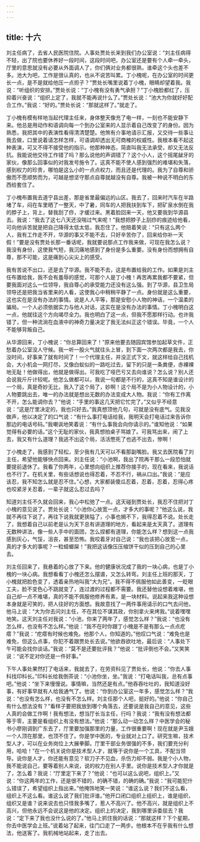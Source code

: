 ```yaml
---
---
---
```

title: 十六
---



刘主任病了，去省人民医院住院。人事处贾处长来到我们办公室说：“刘主任病得不轻，出了院也要休养好一段时间，这段时间吧，办公室还是要有个人牵一牵头，厅里的意思就没有必要从外面调人了，你们俩对业务都很熟，谁牵这个头也差不多。池大为吧，工作是很认真的，也从不说苦叫累。丁小槐呢，在办公室的时间更长一点，是不是就给他压一点担子？”贾处长嘴里说着丁小槐，眼睛却望着我。我说：“听组织的安排。”贾处长说：“丁小槐有没有勇气承担？”丁小槐脸都红了，压抑着兴奋说：“组织上定了，我就不能再说什么了。”贾处长说：“池大为你就好好配合工作。”我说：“好的。”贾处长说：“那就这样了。”就走了。

丁小槐有模有样地当起代理主任来，身体整天像充了电一样，一刻也不能安静下来。他总是用动作和语调向每一个到办公室来的人显示着自己改变了的身份。因为熟悉，我把其中的表演性看得清清楚楚。他煞有介事地请示汇报，又交待一些事让我去做，口里说着请怎样怎样，可语调却透出无可商榷的权威性。我根本看不起这种表演，可又不得不接受他的指示。他那种神态，简直叫我无法承受，却又无法反抗。我能说他交待工作错了吗？那么说他的声调错了？这个小人，这个摇尾龇牙的家伙，像那么回事似的对我发号施令了。这真不能不使人感到强烈的难堪和失落，感到权力的珍贵，哪怕是这么小的一点点权力，而且还是代理的。我为了自尊和骄傲而不愿顺势而为，可越是想坚守那点自尊就越没有自尊。我被一种说不明白的东西给套住了。

丁小槐布置我去道宁县出差，那是省里最偏远的山区。我去了，回来时汽车在半路堵了车，闷在车里晒了一整天，中了暑，同车的人把我扶到车下，把矿泉水倒在我的脖子上，背上，替我刮了痧，才缓过来。黑着脸回来一天，他又要我到华源县去。我说：“我去了这七八天还没喘过气来呢！”我想把脖子上刮痧的痕迹给他看，可向他诉苦就是把自己降得太低太低，我忍住了。他赔着笑说：“只有这么两个人，我有工作走不开，华源的事又不能不去，只好辛苦你了，回来给你补一天假！”要是没有贾处长那一番话呢，我就要说那点工作我来做，可现在我怎么说？我没有身份，这使我气短，我沉痛地感到了身份是多么重要。没有身份而想拥有自尊，那不可能，这是痛到心尖尖上的感受。

我有苦说不出口，还是去了华源。我不能不去，这是布置给我的工作。如果是刘主任布置给我，我不会有羞辱的感觉，可那个人是丁小槐！再苦再累我都不要紧，但要我面对这么一位领导，我自尊心的承受能力还没有这么强。到了华源，县卫生局领导还是把我当省里来的人看，这使我心中稍稍平静了一点。身份就是这么重要，这也实在是没有办法的事情。说是人人平等，那是安慰小人物的神话，一个温柔的骗局。一个人必须依据实力与他人对话，这实在是没有办法的事情。丁小槐明白这一点，他就往这个方向竭尽全力。我也明白了这一点，但我不愿那样行动。也许我错了，但一种流淌在血液中的神奇力量决定了我无法纠正这个错误。毕竟，一个人不能够背叛自己。

从华源回来，丁小槐说：“你总算回来了！”原来他要去随园宾馆参加起草文件，正愁着办公室没人守候。我一听一股火气就往头上冒，到下面一次两次都是我去，你没时间，好事来了就有时间了！一个代理主任，并没正式下文，就这样给自己找机会，大小机会一网打尽，又像白蚁似的一路吃过去，留下的只是一条粪便，赤裸裸地无耻！他做得出，他就是做得出。可我吃了哑巴亏又去向谁说？怎么说？别人还会说我斤斤计较呢。他怎么做都可以，我说一句都是不行的，这真不知是谁设计的一个局，真是奇妙无比，我入了这个局了，妙啊！这个局不是为小人物设计的，小人物要跳出去，唯一的办法就是想出无数的办法变成大人物。我说：“你有工作离不开，怎么能调你去？”他说：“手里的事这几天把它忙完了。”又似乎不经意说：“这是厅里决定的，我也只好去。”我真想顶他几句，可就是没有底气。见我没做声，他以决定了的口气说：“有什么事打电话给我，我明天会打电话过来告诉你那边的电话号码。”我嘲讽地笑着说：“有什么事我会向你请示的。”谁知他说：“如果觉得有必要的话。”这个无耻的家伙，我真想拍桌子骂娘了。可我骂出来，闹了上去，我又有什么道理？我逃不出这个局，活活憋死了也逃不出去，惨啊！

丁小槐走了，我感到了轻松，至少我有几天可以不看那副嘴脸。我又去医院看了刘主任，希望他能够快点回来。刘主任说：“小池啊，我出了院再干那么一段恐怕就要提前退休了。我看了你两年，心里想向组织上推荐你接手的，现在看来，我说话也不行了。在机关里，有些话想说也得忍着，不忍不行，祸从口出。”我说：“是应该忍，我不知怎么就是忍不住。”心想，大家都装傻瓜忍着，忍着，忍着，忍得心疼也咬紧牙关忍着，一辈子就这么忍过去吗？

知道刘主任不久就会回来，我心中松弛了一点。这天碰到贾处长，我忍不住把对丁小槐的意见说了。贾处长说：“小池你心放宽一点，才多大的事呢？”他这么说，我就不再往下说了，再往下说我就更狭隘了，小事也搁不下，我得忍着不说。处长走了，我想着自己以前老是认为天下总有讲道理的地方，看起来是太天真了。道理有无数种讲法，像一些人手中的面团，怎么捏都有道理，你能怎么样？想到这一点我感到灰心，气馁，沮丧，甚至恐怖。我咬着牙对自己说：“我也该把心放宽一点，真的才多大的事呢？一粒蟑螂屎！”我把这话像压压缩饼干似的压到自己的心里去。

刘主任回来了，我悬着的心放了下来。他的健康状况成了我的一块心病，也是丁小槐的一块心病。我想看看丁小槐还怎么摆谱，又怎么转弯。刘主任上班的那天，丁小槐就把脸色变了，透着亲热地叫我“大为兄”。我不得不佩服他如此善变，一眨眼工夫，脸不变色心不跳就变了，连过渡的过程都不需要。我还替他设想着难堪，他自己却一点不难堪，真的不能不佩服他修养有素，是一块材料。说起来我这种设想本身就是可笑的，把人往好的方面想。我故意找了一两件事用请示的口气去问他，他马上说：“大为你去问刘主任，不在其位不谋其政，你别拿火来烤我。”说着嘿嘿地笑。这天刘主任对我说：“小池，你来了两年了，感觉怎么样？”我说：“也没有怎么样，也没有不怎么样。”他说：“我不在时你跟丁小槐是不是有那么一点点疙瘩？”我说：“疙瘩有时候也难免。他那个人，你知道的。”他叹口气说：“难免也是难免，但这么点事，你犯不着跟贾处长去说。”他欲吞欲吐地，最后说：“人事处下午可能会找你谈话。”我说：“莫不是还要批评我？”他说：“批评倒也不会。”又笑笑说：“说不定对你还是一件好事。”

下午人事处果然打了电话来，我就去了，在劳资科见了贾处长，他说：“你去人事科找印科长。”印科长给我倒茶说：“小池你坐，坐。”我说：“打电话叫我，总有点事吧。”他说：“坐下来慢慢说。事情嘛，当然还是有点。”他吞吞吐吐的，我知道没好事，有好事早就有人给我通气了。他说：“你到办公室这一年多，感觉怎么样？”我说：“也没有怎么样，也没有不怎么样。刘主任那个人吧，挺好的。”他说：“你自己有什么想法没有？”看样子要把我放到哪个角落去，还要说是我自己的意见，这些人真的会做工作啊！我有想法，想当厅长当主任，行吗？我说：“我有没有想法都等于零，主要是看组织上有没有想法。”他说：“那么动一动怎么样？中医学会的秘书小廖刚调到广东去了，厅里要加强那里的力量，工作很重要啊！现在就是尹玉娥一个人顶在那里，也顶不住了。你是学中医的，专业就对上口了。研究生嘛，技术型人才，可以在业务岗位上大展拳脚。厅里干部业务很强的不多，我们要充分利用，哈哈！”在一个机关说你是技术型人才，就等于说你是一个工具，不配当领导。说你是人才，你还能有意见？软刀子不见血，杀伤力却不弱。我是个小人物，我不能说自己，要等着别人来说，说的权力在别人手里。说你是技术型人才你就是了，怎么着？我说：“厅里定下来了？”他说：“也可以这么说吧，组织上。”又说：“你这两年的工作，还是很不错的，的确不错，的确的确。”我说：“我可能犯什么错误了，希望组织上指出来。”他掩饰地笑一笑说：“谁这么说？我们不这么看，组织上不这么看。谁这么说了我们批评谁。”他开口闭口组织上组织上，谁是组织，组织又是谁？说来说去也只怪我多嘴了，惹人不高兴了。他不高兴，就是组织上不高兴，但他永远不会说这是他的决定。组织上的决定，我到哪里诉委屈去？我说：“定下来了我也没什么说的了。”他马上抓住我的话说：“那就这样？下个星期，你去中医学会上班。”说着站了起来，往门口走了一两步。他根本不在乎我有什么想法，他送客了。我机械地站起来，走了出去。